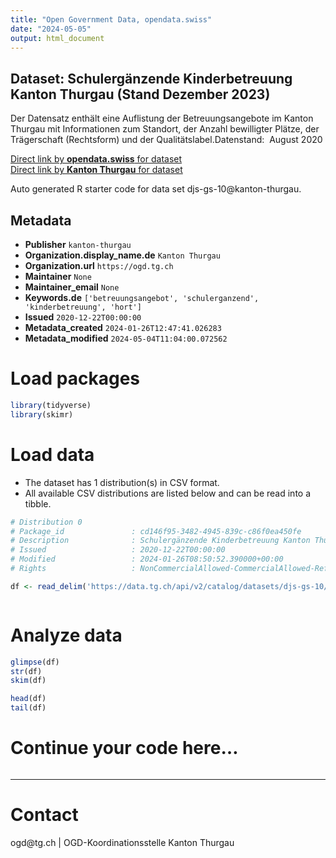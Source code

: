 ```yaml
---
title: "Open Government Data, opendata.swiss"
date: "2024-05-05"
output: html_document
---
```


## Dataset: Schulergänzende Kinderbetreuung Kanton Thurgau (Stand Dezember 2023)

Der Datensatz enthält eine Auflistung der Betreuungsangebote im Kanton Thurgau mit Informationen zum Standort, der Anzahl bewilligter Plätze, der Trägerschaft (Rechtsform) und der Qualitätslabel.Datenstand:  August 2020

[Direct link by **opendata.swiss** for dataset](https://opendata.swiss/de/dataset/schulerganzende-kinderbetreuung-kanton-thurgau-stand-dezember-2023)<br>
[Direct link by **Kanton Thurgau** for dataset](https://data.tg.ch/explore/dataset/djs-gs-10/)

Auto generated R starter code for data set djs-gs-10@kanton-thurgau.

## Metadata

- **Publisher** `kanton-thurgau`
- **Organization.display_name.de** `Kanton Thurgau`
- **Organization.url** `https://ogd.tg.ch`
- **Maintainer** `None`
- **Maintainer_email** `None`
- **Keywords.de** `['betreuungsangebot', 'schulerganzend', 'kinderbetreuung', 'hort']`
- **Issued** `2020-12-22T00:00:00`
- **Metadata_created** `2024-01-26T12:47:41.026283`
- **Metadata_modified** `2024-05-04T11:04:00.072562`


# Load packages

```r

library(tidyverse)
library(skimr)

```

# Load data

-   The dataset has 1 distribution(s) in CSV format.
-   All available CSV distributions are listed below and can be read into a tibble.

```r

# Distribution 0
# Package_id               : cd146f95-3482-4945-839c-c86f0ea450fe
# Description              : Schulergänzende Kinderbetreuung Kanton Thurgau (Stand Dezember 2023) (csv)
# Issued                   : 2020-12-22T00:00:00
# Modified                 : 2024-01-26T08:50:52.390000+00:00
# Rights                   : NonCommercialAllowed-CommercialAllowed-ReferenceRequired

df <- read_delim('https://data.tg.ch/api/v2/catalog/datasets/djs-gs-10/exports/csv')



```

# Analyze data

```r

glimpse(df)
str(df)
skim(df)

head(df)
tail(df)

```

# Continue your code here...

```r

```

------------------------------------------------------------------------

# Contact

ogd@tg.ch | OGD-Koordinationsstelle Kanton Thurgau
